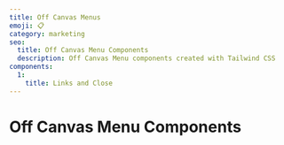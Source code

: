 ```yaml
---
title: Off Canvas Menus
emoji: 📋
category: marketing
seo:
  title: Off Canvas Menu Components
  description: Off Canvas Menu components created with Tailwind CSS
components:
  1:
    title: Links and Close
---
```


# Off Canvas Menu Components

<List
  componentsData={componentsArray}
  componentContainer={componentContainer}
/>

